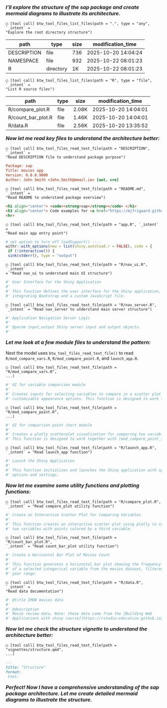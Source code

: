 
:::{style="font-size: 1.15em; font-style: italic; font-weight: bold;"}

I'll explore the structure of the sap package and create mermaid diagrams to 
illustrate its architecture.

:::

```verbatim
◯ [tool call] btw_tool_files_list_files(path = ".", type = "any", `_intent` = 
"Explore the root directory structure")
```

| path | type | size | modification_time |
|------|------|------|-------------------|
| DESCRIPTION | file | 736 | 2025-10-20 14:04:24 |
| NAMESPACE | file | 932 | 2025-10-22 08:01:23 |
| R | directory | 1K | 2025-10-22 08:01:23 |

```verbatim
◯ [tool call] btw_tool_files_list_files(path = "R", type = "file", `_intent` =
"List R source files")
```

| path | type | size | modification_time |
|------|------|------|-------------------|
| R/compare_plot.R | file | 2.08K | 2025-10-20 14:04:01 |
| R/count_bar_plot.R | file | 1.46K | 2025-10-20 14:04:01 |
| R/data.R | file | 2.56K | 2025-10-20 13:35:52 |


:::{style="font-size: 1.15em; font-style: italic; font-weight: bold;"}

Now let me read key files to understand the architecture better:

:::

```verbatim
◯ [tool call] btw_tool_files_read_text_file(path = "DESCRIPTION", `_intent` = 
"Read DESCRIPTION file to understand package purpose")
```

```ini
Package: sap
Title: movies app
Version: 0.0.0.9000
Author: John Smith <John.Smith@email.io> [aut, cre]
```

```verbatim
◯ [tool call] btw_tool_files_read_text_file(path = "README.md", `_intent` = 
"Read README to understand package overview")
```


````html
<h1 align="center"> <code><strong>sap</strong></code> </h1>
<h3 align="center"> Code examples for <a href="https://mjfrigaard.github.io/shiny-app-pkgs/"> Shiny App-Packages </a> </h3>
<hr>
````

```verbatim
◯ [tool call] btw_tool_files_read_text_file(path = "app.R", `_intent` = 
"Read main app entry point")
```

```r
# set option to turn off loadSupport() ----
withr::with_options(new = list(shiny.autoload.r = FALSE), code = {
 if (!interactive()) {
 sink(stderr(), type = "output")
```

```verbatim
◯ [tool call] btw_tool_files_read_text_file(path = "R/nav_ui.R", `_intent` 
= "Read nav_ui to understand main UI structure")
```

```r
#' User Interface for the Shiny Application
#'
#' This function defines the user interface for the Shiny application,
#' integrating Bootstrap and a custom JavaScript file.
```

```verbatim
◯ [tool call] btw_tool_files_read_text_file(path = "R/nav_server.R", 
`_intent` = "Read nav_server to understand main server structure")
```

```r
#' Application Navigation Server Logic
#'
#' @param input,output Shiny server input and output objects.
#'
```

:::{style="font-size: 1.15em; font-style: italic; font-weight: bold;"}

Let me look at a few module files to understand the pattern:

:::

Next the model uses `btw_tool_files_read_text_file()` to read `R/mod_compare_vars.R`, `R/mod_compare_point.R`, and `launch_app.R`. 

```verbatim
◯ [tool call] btw_tool_files_read_text_file(path = "R/mod_compare_vars.R", 
...)
```


```r
#' UI for variable comparison module
#'
#' Creates inputs for selecting variables to compare in a scatter plot with
#' customizable appearance options. This function is designed to work together
```

```verbatim
◯ [tool call] btw_tool_files_read_text_file(path = "R/mod_compare_point.R", 
...)
```

```r
#' UI for comparison point chart module
#'
#' Creates a plotly scatterplot visualization for comparing two variables.
#' This function is designed to work together with [mod_compare_point_server()].
```

```verbatim
◯ [tool call] btw_tool_files_read_text_file(path = "R/launch_app.R", 
`_intent` = "Read launch_app function")
```


```r
#' Launch the Shiny Application
#'
#' This function initializes and launches the Shiny application with specified
#' options and settings.
```

:::{style="font-size: 1.15em; font-style: italic; font-weight: bold;"}

Now let me examine some utility functions and plotting functions:

:::



```verbatim
◯ [tool call] btw_tool_files_read_text_file(path = "R/compare_plot.R", 
`_intent` = "Read compare_plot utility function")
```

```r
#' Create an Interactive Scatter Plot for Comparing Variables
#'
#' This function creates an interactive scatter plot using plotly to compare 
#' two variables with points colored by a third variable.
```

```verbatim
◯ [tool call] btw_tool_files_read_text_file(path = "R/count_bar_plot.R", 
`_intent` = "Read count_bar_plot utility function")
```


```r
#' Create a Horizontal Bar Plot of Movies Count
#'
#' This function generates a horizontal bar plot showing the frequency counts 
#' of a selected categorical variable from the movies dataset, filtered by 
#' year range.
```

```verbatim
◯ [tool call] btw_tool_files_read_text_file(path = "R/data.R", `_intent` = 
"Read data documentation")
```

```r
#' @title IMDB movies data
#'
#' @description
#' Movie review data. Note: these data come from the [Building Web 
#' Applications with shiny course](https://rstudio-education.github.io/shiny-course/).
```

:::{style="font-size: 1.15em; font-style: italic; font-weight: bold;"}

Now let me check the structure vignette to understand the architecture better:

:::

```verbatim
◯ [tool call] btw_tool_files_read_text_file(path = "vignettes/structure.qmd",
...)
```

````markdown
---
title: "Structure"
format:
 html:
````

:::{style="font-size: 1.15em; font-style: italic; font-weight: bold;"}

Perfect! Now I have a comprehensive understanding of the sap package 
architecture. Let me create detailed mermaid diagrams to illustrate the 
structure.

:::

